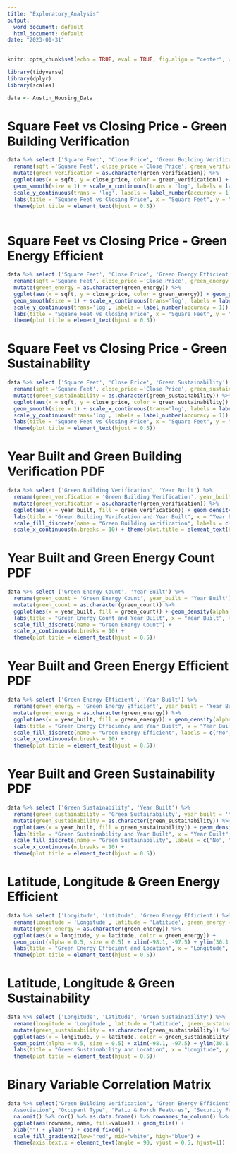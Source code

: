 ```yaml
---
title: "Exploratory_Analysis"
output:
  word_document: default
  html_document: default
date: "2023-01-31"
---
```


```r
knitr::opts_chunk$set(echo = TRUE, eval = TRUE, fig.align = "center", warning = F, message = F, R.options=list(max.print=100))
```

```R
library(tidyverse)
library(dplyr)
library(scales)

data <- Austin_Housing_Data
```

# Square Feet vs Closing Price - Green Building Verification

```r

data %>% select ('Square Feet', 'Close Price', 'Green Building Verification') %>%
  rename(sqft ='Square Feet', close_price ='Close Price', green_verification ='Green Building Verification') %>% 
  mutate(green_verification = as.character(green_verification)) %>%
  ggplot(aes(x = sqft, y = close_price, color = green_verification)) + geom_point(color ='black', alpha = 0.1, size = 0.1) +
  geom_smooth(size = 1) + scale_x_continuous(trans = 'log', labels = label_number(accuracy = 1)) + 
  scale_y_continuous(trans = 'log', labels = label_number(accuracy = 1)) + 
  labs(title = "Square Feet vs Closing Price", x = "Square Feet", y = "Close Price ($)", color = "Green Building Verification") + 
  theme(plot.title = element_text(hjust = 0.5)) 
  
```

# Square Feet vs Closing Price - Green Energy Efficient

```r

data %>% select ('Square Feet', 'Close Price', 'Green Energy Efficient') %>%
  rename(sqft ='Square Feet', close_price ='Close Price', green_energy ='Green Energy Efficient') %>% 
  mutate(green_energy = as.character(green_energy)) %>%
  ggplot(aes(x = sqft, y = close_price, color = green_energy)) + geom_point(color = 'black', alpha = 0.1, size = 0.1) + 
  geom_smooth(size = 1) + scale_x_continuous(trans='log', labels = label_number(accuracy = 1)) + 
  scale_y_continuous(trans='log', labels = label_number(accuracy = 1)) +
  labs(title = "Square Feet vs Closing Price", x = "Square Feet", y = "Close Price ($)", color = "Green Energy Efficient") +
  theme(plot.title = element_text(hjust = 0.5)) 

```

# Square Feet vs Closing Price - Green Sustainability

```r

data %>% select ('Square Feet', 'Close Price', 'Green Sustainability') %>%
  rename(sqft ='Square Feet', close_price ='Close Price', green_sustainability = 'Green Sustainability') %>% 
  mutate(green_sustainability = as.character(green_sustainability)) %>%
  ggplot(aes(x = sqft, y = close_price, color = green_sustainability)) + geom_point(color='black', alpha = 0.1, size = 0.1) +
  geom_smooth(size = 1) + scale_x_continuous(trans='log', labels = label_number(accuracy = 1)) + 
  scale_y_continuous(trans='log', labels = label_number(accuracy = 1)) +
  labs(title = "Square Feet vs Closing Price", x = "Square Feet", y = "Close Price ($)", color = "Green Sustainability") +
  theme(plot.title = element_text(hjust = 0.5)) 

```

# Year Built and Green Building Verification PDF

```r

data %>% select ('Green Building Verification', 'Year Built') %>%
  rename(green_verification = 'Green Building Verification', year_built = 'Year Built') %>%
  mutate(green_verification = as.character(green_verification)) %>%
  ggplot(aes(x = year_built, fill = green_verification)) + geom_density(alpha = 0.5) + 
  labs(title = "Green Building Verifcation and Year Built", x = "Year Built", y = "PDF") + 
  scale_fill_discrete(name = "Green Building Verification", labels = c("No", "Yes")) +
  scale_x_continuous(n.breaks = 10) + theme(plot.title = element_text(hjust = 0.5)) 

```

# Year Built and Green Energy Count PDF

```r

data %>% select ('Green Energy Count', 'Year Built') %>%
  rename(green_count = 'Green Energy Count', year_built = 'Year Built') %>%
  mutate(green_count = as.character(green_count)) %>%
  ggplot(aes(x = year_built, fill = green_count)) + geom_density(alpha = 0.5) + 
  labs(title = "Green Energy Count and Year Built", x = "Year Built", y = "PDF") +
  scale_fill_discrete(name = "Green Energy Count") + 
  scale_x_continuous(n.breaks = 10) +
  theme(plot.title = element_text(hjust = 0.5)) 

```

# Year Built and Green Energy Efficient PDF

```r

data %>% select ('Green Energy Efficient', 'Year Built') %>%
  rename(green_energy = 'Green Energy Efficient', year_built = 'Year Built') %>%
  mutate(green_energy = as.character(green_energy)) %>%
  ggplot(aes(x = year_built, fill = green_energy)) + geom_density(alpha = 0.5) + 
  labs(title = "Green Energy Efficiency and Year Built", x = "Year Built", y = "PDF") + 
  scale_fill_discrete(name = "Green Energy Efficient", labels = c("No", "Yes")) +
  scale_x_continuous(n.breaks = 10) +
  theme(plot.title = element_text(hjust = 0.5)) 

```

# Year Built and Green Sustainability PDF

```r

data %>% select ('Green Sustainability', 'Year Built') %>%
  rename(green_sustainability = 'Green Sustainability', year_built = 'Year Built') %>%
  mutate(green_sustainability = as.character(green_sustainability)) %>%
  ggplot(aes(x = year_built, fill = green_sustainability)) + geom_density(alpha = 0.5) + 
  labs(title = "Green Sustainability and Year Built", x = "Year Built", y = "PDF") + 
  scale_fill_discrete(name = "Green Sustainability", labels = c("No", "Yes")) +
  scale_x_continuous(n.breaks = 10) +
  theme(plot.title = element_text(hjust = 0.5)) 

```

# Latitude, Longitude & Green Energy Efficient

```r

data %>% select ('Longitude', 'Latitude', 'Green Energy Efficient') %>%
  rename(longitude = 'Longitude', latitude = 'Latitude', green_energy = 'Green Energy Efficient') %>%
  mutate(green_energy = as.character(green_energy)) %>%
  ggplot(aes(x = longitude, y = latitude, color = green_energy)) + 
  geom_point(alpha = 0.5, size = 0.5) + xlim(-98.1, -97.5) + ylim(30.1, 30.55) + 
  labs(title = "Green Energy Efficient and Location", x = "Longitude", y = "Latitude", color = "Green Energy Efficient") + 
  theme(plot.title = element_text(hjust = 0.5)) 

```

# Latitude, Longitude & Green Sustainability

```r

data %>% select ('Longitude', 'Latitude', 'Green Sustainability') %>%
  rename(longitude = 'Longitude', latitude = 'Latitude', green_sustainability = 'Green Sustainability') %>%
  mutate(green_sustainability = as.character(green_sustainability)) %>%
  ggplot(aes(x = longitude, y = latitude, color = green_sustainability)) + 
  geom_point(alpha = 0.5, size = 0.5) + xlim(-98.1, -97.5) + ylim(30.1, 30.55) + 
  labs(title = "Green Sustainability and Location", x = "Longitude", y = "Latitude", color = "Green Sustainability") +
  theme(plot.title = element_text(hjust = 0.5)) 

```

# Binary Variable Correlation Matrix

```r

data %>% select("Green Building Verification", "Green Energy Efficient", "Green Sustainability", "Accessibility Features", "Homeowner 
  Association", "Occupant Type", "Patio & Porch Features", "Security Features") %>%
  na.omit() %>% cor() %>% as.data.frame() %>% rownames_to_column() %>% pivot_longer(-1) %>% 
  ggplot(aes(rowname, name, fill=value)) + geom_tile() +  
  xlab("") + ylab("") + coord_fixed() + 
  scale_fill_gradient2(low="red", mid="white", high="blue") + 
  theme(axis.text.x = element_text(angle = 90, vjust = 0.5, hjust=1))

```